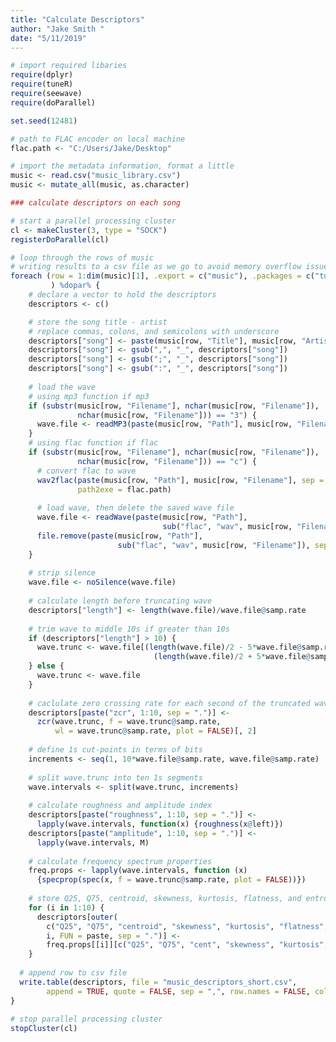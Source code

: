 ```yaml
---
title: "Calculate Descriptors"
author: "Jake Smith "
date: "5/11/2019"
---
```


```r
# import required libaries
require(dplyr)
require(tuneR)
require(seewave)
require(doParallel)

set.seed(12481)

# path to FLAC encoder on local machine
flac.path <- "C:/Users/Jake/Desktop"
```

```r
# import the metadata information, format a little
music <- read.csv("music_library.csv")
music <- mutate_all(music, as.character)
```

```r
### calculate descriptors on each song

# start a parallel processing cluster
cl <- makeCluster(3, type = "SOCK")
registerDoParallel(cl)

# loop through the rows of music
# writing results to a csv file as we go to avoid memory overflow issues
foreach (row = 1:dim(music)[1], .export = c("music"), .packages = c("tuneR", "seewave")
         ) %dopar% {
    # declare a vector to hold the descriptors  
    descriptors <- c()

    # store the song title - artist
    # replace commas, colons, and semicolons with underscore
    descriptors["song"] <- paste(music[row, "Title"], music[row, "Artist"], sep = " - ")
    descriptors["song"] <- gsub(",", "_", descriptors["song"])
    descriptors["song"] <- gsub(";", "_", descriptors["song"])
    descriptors["song"] <- gsub(":", "_", descriptors["song"])
    
    # load the wave
    # using mp3 function if mp3
    if (substr(music[row, "Filename"], nchar(music[row, "Filename"]), 
               nchar(music[row, "Filename"])) == "3") {
      wave.file <- readMP3(paste(music[row, "Path"], music[row, "Filename"], sep = "")) 
    }
    # using flac function if flac
    if (substr(music[row, "Filename"], nchar(music[row, "Filename"]), 
               nchar(music[row, "Filename"])) == "c") {
      # convert flac to wave
      wav2flac(paste(music[row, "Path"], music[row, "Filename"], sep = ""), reverse = TRUE, 
               path2exe = flac.path)
      
      # load wave, then delete the saved wave file
      wave.file <- readWave(paste(music[row, "Path"], 
                                  sub("flac", "wav", music[row, "Filename"]), sep = ""))
      file.remove(paste(music[row, "Path"], 
                        sub("flac", "wav", music[row, "Filename"]), sep = ""))
    }
    
    # strip silence
    wave.file <- noSilence(wave.file)
    
    # calculate length before truncating wave
    descriptors["length"] <- length(wave.file)/wave.file@samp.rate
    
    # trim wave to middle 10s if greater than 10s
    if (descriptors["length"] > 10) {
      wave.trunc <- wave.file[(length(wave.file)/2 - 5*wave.file@samp.rate) : 
                                (length(wave.file)/2 + 5*wave.file@samp.rate)]
    } else {
      wave.trunc <- wave.file
    }
    
    # caclulate zero crossing rate for each second of the truncated wave
    descriptors[paste("zcr", 1:10, sep = ".")] <- 
      zcr(wave.trunc, f = wave.trunc@samp.rate, 
          wl = wave.trunc@samp.rate, plot = FALSE)[, 2]
    
    # define 1s cut-points in terms of bits
    increments <- seq(1, 10*wave.file@samp.rate, wave.file@samp.rate)
    
    # split wave.trunc into ten 1s segments
    wave.intervals <- split(wave.trunc, increments)
    
    # calculate roughness and amplitude index
    descriptors[paste("roughness", 1:10, sep = ".")] <- 
      lapply(wave.intervals, function(x) {roughness(x@left)})
    descriptors[paste("amplitude", 1:10, sep = ".")] <- 
      lapply(wave.intervals, M)
    
    # calculate frequency spectrum properties
    freq.props <- lapply(wave.intervals, function (x) 
      {specprop(spec(x, f = wave.trunc@samp.rate, plot = FALSE))})
    
    # store Q25, Q75, centroid, skewness, kurtosis, flatness, and entropy
    for (i in 1:10) {
      descriptors[outer(
        c("Q25", "Q75", "centroid", "skewness", "kurtosis", "flatness", "entropy"), 
        i, FUN = paste, sep = ".")] <- 
        freq.props[[i]][c("Q25", "Q75", "cent", "skewness", "kurtosis", "sfm", "sh")]
    }
    
  # append row to csv file  
  write.table(descriptors, file = "music_descriptors_short.csv", 
        append = TRUE, quote = FALSE, sep = ",", row.names = FALSE, col.names = FALSE)
}
    
# stop parallel processing cluster
stopCluster(cl)
```
